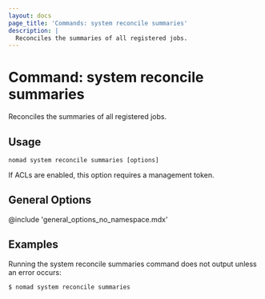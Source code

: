 ```yaml
---
layout: docs
page_title: 'Commands: system reconcile summaries'
description: |
  Reconciles the summaries of all registered jobs.
---
```


# Command: system reconcile summaries

Reconciles the summaries of all registered jobs.

## Usage

```plaintext
nomad system reconcile summaries [options]
```

If ACLs are enabled, this option requires a management token.

## General Options

@include 'general_options_no_namespace.mdx'

## Examples

Running the system reconcile summaries command does not output unless an error
occurs:

```shell-session
$ nomad system reconcile summaries

```
